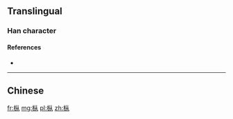 {{also|樅}}
==Translingual==

===Han character===
{{Han char|rn=75|rad=木|as=04|sn=8|four=|canj=DOO,XDOO|ids=⿰木从}}

====References====
* {{Han ref|kx=0516.130|dkj=14558|hdz=21173.010|uh=679E|ud=26526}}

----

==Chinese==
{{zh-see|樅}}

[[fr:枞]]
[[mg:枞]]
[[pl:枞]]
[[zh:枞]]
